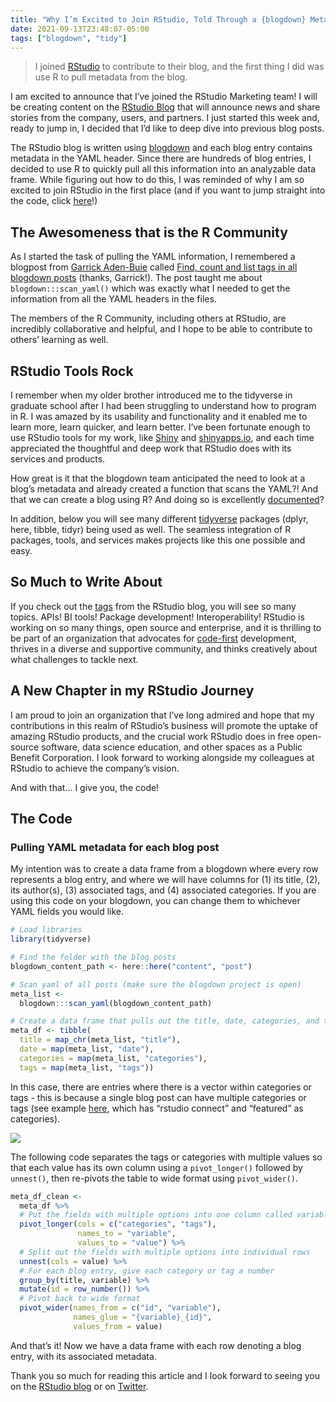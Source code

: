 ```yaml
---
title: "Why I’m Excited to Join RStudio, Told Through a {blogdown} Metadata Project"
date: 2021-09-13T23:48:07-05:00
tags: ["blogdown", "tidy"]
---
```


> I joined [RStudio](https://www.rstudio.com) to contribute to their blog, and the first thing I did was use R to pull metadata from the blog.

<!--more-->

I am excited to announce that I've joined the RStudio Marketing team! I will be creating content on the [RStudio Blog](https://blog.rstudio.com/) that will announce news and share stories from the company, users, and partners. I just started this week and, ready to jump in, I decided that I’d like to deep dive into previous blog posts.

The RStudio blog is written using [blogdown](https://bookdown.org/yihui/blogdown/) and each blog entry contains metadata in the YAML header. Since there are hundreds of blog entries, I decided to use R to quickly pull all this information into an analyzable data frame. While figuring out how to do this, I was reminded of why I am so excited to join RStudio in the first place (and if you want to jump straight into the code, click [here](#the-code)!)

## The Awesomeness that is the R Community

As I started the task of pulling the YAML information, I remembered a blogpost from [Garrick Aden-Buie](https://twitter.com/grrrck) called [Find, count and list tags in all blogdown posts](https://www.garrickadenbuie.com/blog/find-blogdown-tags/) (thanks, Garrick!). The post taught me about `blogdown:::scan_yaml()` which was exactly what I needed to get the information from all the YAML headers in the files.

The members of the R Community, including others at RStudio, are incredibly collaborative and helpful, and I hope to be able to contribute to others’ learning as well.

## RStudio Tools Rock

I remember when my older brother introduced me to the tidyverse in graduate school after I had been struggling to understand how to program in R. I was amazed by its usability and functionality and it enabled me to learn more, learn quicker, and learn better. I've been fortunate enough to use RStudio tools for my work, like [Shiny](https://shiny.rstudio.com/) and [shinyapps.io](https://www.shinyapps.io/), and each time appreciated the thoughtful and deep work that RStudio does with its services and products. 

How great is it that the blogdown team anticipated the need to look at a blog’s metadata and already created a function that scans the YAML?! And that we can create a blog using R? And doing so is excellently [documented](https://bookdown.org/yihui/blogdown/)?

In addition, below you will see many different [tidyverse](https://www.tidyverse.org/) packages (dplyr, here, tibble, tidyr) being used as well. The seamless integration of R packages, tools, and services makes projects like this one possible and easy.

## So Much to Write About

If you check out the [tags](https://blog.rstudio.com/tags/) from the RStudio blog, you will see so many topics. APIs! BI tools! Package development! Interoperability! RStudio is working on so many things, open source and enterprise, and it is thrilling to be part of an organization that advocates for [code-first](https://blog.rstudio.com/2021/05/12/code-first-data-science-for-the-enterprise2/) development, thrives in a diverse and supportive community, and thinks creatively about what challenges to tackle next.

## A New Chapter in my RStudio Journey

I am proud to join an organization that I’ve long admired and hope that my contributions in this realm of RStudio's business will promote the uptake of amazing RStudio products, and the crucial work RStudio does in free open-source software, data science education, and other spaces as a Public Benefit Corporation. I look forward to working alongside my colleagues at RStudio to achieve the company's vision.

And with that… I give you, the code!

## The Code

### Pulling YAML metadata for each blog post

My intention was to create a data frame from a blogdown where every row represents a blog entry, and where we will have columns for (1) its title, (2), its author(s), (3) associated tags, and (4) associated categories. If you are using this code on your blogdown, you can change them to whichever YAML fields you would like.

```r
# Load libraries
library(tidyverse)

# Find the folder with the blog posts
blogdown_content_path <- here::here("content", "post")

# Scan yaml of all posts (make sure the blogdown project is open)
meta_list <-
  blogdown:::scan_yaml(blogdown_content_path)

# Create a data frame that pulls out the title, date, categories, and tags for each entry
meta_df <- tibble(
  title = map_chr(meta_list, "title"),
  date = map(meta_list, "date"),
  categories = map(meta_list, "categories"),
  tags = map(meta_list, "tags"))
```

In this case, there are entries where there is a vector within categories or tags - this is because a single blog post can have multiple categories or tags (see example [here](https://blog.rstudio.com/2021/08/30/rstudio-connect-2021-08-custom-branding/), which has “rstudio connect” and “featured” as categories).

![](https://ivelasq.rbind.io/images/cells.png)

The following code separates the tags or categories with multiple values so that each value has its own column using a `pivot_longer()` followed by `unnest()`, then re-pivots the table to wide format using `pivot_wider()`.

```r
meta_df_clean <-
  meta_df %>%
  # Put the fields with multiple options into one column called variable
  pivot_longer(cols = c("categories", "tags"),
               names_to = "variable",
               values_to = "value") %>%
  # Split out the fields with multiple options into individual rows
  unnest(cols = value) %>%
  # For each blog entry, give each category or tag a number
  group_by(title, variable) %>%
  mutate(id = row_number()) %>%
  # Pivot back to wide format
  pivot_wider(names_from = c("id", "variable"),
              names_glue = "{variable}_{id}",
              values_from = value)
```

And that’s it! Now we have a data frame with each row denoting a blog entry, with its associated metadata.

Thank you so much for reading this article and I look forward to seeing you on the [RStudio blog](https://blog.rstudio.com) or on [Twitter](https://twitter.com/ivelasq3).
